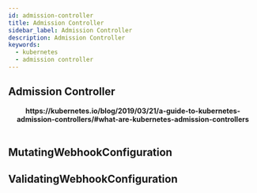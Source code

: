 ```yaml
---
id: admission-controller
title: Admission Controller
sidebar_label: Admission Controller
description: Admission Controller
keywords:
  - kubernetes
  - admission controller
---
```



## Admission Controller

<center>
  <Image
    img={require("@site/static/img/nn/mlops/kubernetes/api-access-control/admission-controller-phases.png")}
    width={750}
  />
</center>
<center>
  <strong>
    https://kubernetes.io/blog/2019/03/21/a-guide-to-kubernetes-admission-controllers/#what-are-kubernetes-admission-controllers
  </strong>
</center>
<br />

## MutatingWebhookConfiguration

## ValidatingWebhookConfiguration
